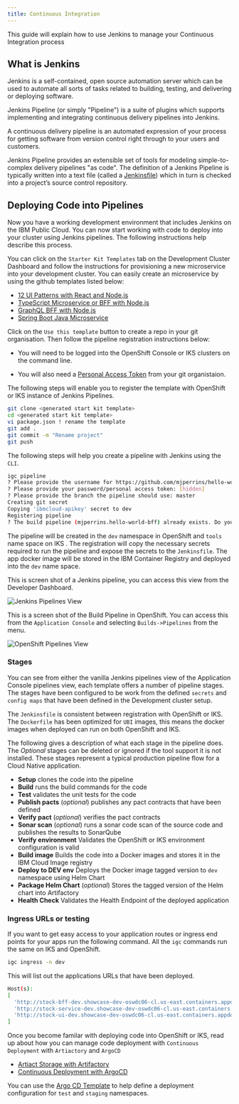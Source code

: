 ```yaml
---
title: Continuous Integration
---
```


<PageDescription>

This guide will explain how to use Jenkins to manage your Continuous Integration process
</PageDescription>


## What is Jenkins

Jenkins is a self-contained, open source automation server which can be used to automate all sorts of tasks related to building, testing, and delivering or deploying software.

Jenkins Pipeline (or simply "Pipeline") is a suite of plugins which supports implementing and integrating continuous delivery pipelines into Jenkins.

A continuous delivery pipeline is an automated expression of your process for getting software from version control right through to your users and customers.

Jenkins Pipeline provides an extensible set of tools for modeling simple-to-complex delivery pipelines "as code". The definition of a Jenkins Pipeline is typically written into a text file (called a [Jenkinsfile](https://jenkins.io/doc/pipeline/tour/hello-world/)) which in turn is checked into a project’s source control repository.


## Deploying Code into Pipelines

Now you have a working development environment that includes Jenkins on the IBM Public Cloud. You can now start working with code to deploy into your cluster using Jenkins pipelines. The following instructions help describe this process.

You can click on the `Starter Kit Templates` tab on the Development Cluster Dashboard and follow the instructions for provisioning a new microservice into your development cluster. You can easily create an microservice by using the github templates listed below:

* [12 UI Patterns with React and Node.js](https://github.com/ibm-garage-cloud/template-node-react)
* [TypeScript Microservice or BFF with Node.js](https://github.com/ibm-garage-cloud/template-node-typescript)
* [GraphQL BFF with Node.js](https://github.com/ibm-garage-cloud/template-graphql-typescript)
* [Spring Boot Java Microservice](https://github.com/ibm-garage-cloud/template-java-spring)

Click on the `Use this template` button to create a repo in your git organisation. Then follow the pipeline registration instructions below: 

- You will need to be logged into the OpenShift Console or IKS clusters on the command line. 

- You will also need a [Personal Access Token](https://help.github.com/en/articles/creating-a-personal-access-token-for-the-command-line) from your git organistaion.

The following steps will enable you to register the template with OpenShift or IKS instance of Jenkins Pipelines.

```bash
git clone <generated start kit template>
cd <generated start kit template>
vi package.json ! rename the template
git add .
git commit -m "Rename project"
git push
```

The following steps will help you create a pipeline with Jenkins using the `CLI`.

```bash
igc pipeline 
? Please provide the username for https://github.com/mjperrins/hello-world-bff.git: mperrins
? Please provide your password/personal access token: [hidden]
? Please provide the branch the pipeline should use: master
Creating git secret
Copying 'ibmcloud-apikey' secret to dev
Registering pipeline
? The build pipeline (mjperrins.hello-world-bff) already exists. Do you want to update it? (Y/n)
```

The pipeline will be created in the `dev` namespace in OpenShift and `tools` name space on IKS . The registration will copy the necessary secrets required to run the pipeline and expose the secrets to the `Jenkinsfile`. The app docker image will be stored in the IBM Container Registry and deployed into the `dev` name space. 


This is screen shot of a Jenkins pipeline, you can access this view from the Developer Dashboard.

![Jenkins Pipelines View](images/pipelines.png)

This is a screen shot of the Build Pipeline in OpenShift. You can access this from the `Application Console` and selecting `Builds->Pipelines` from the menu.

![OpenShift Pipelines View](images/ospipelines.png)

### Stages

You can see from either the vanilla Jenkins pipelines view of the Application Console pipelines view, each template offers a number of pipeline stages. The stages have been configured to be work from the defined `secrets` and `config maps` that have been defined in the Development cluster setup.

The `Jenkinsfile` is consistent between registration with OpenShift or IKS. The `Dockerfile` has been optimized for `UBI` images, this means the docker images when deployed can run on both OpenShift and IKS.

The following gives a description of what each stage in the pipeline does. The *Optional* stages can be deleted or ignored if the tool support it is not installed. These stages represent a typical production pipeline flow for a Cloud Native application.

- **Setup** clones the code into the pipeline	
- **Build** runs the build commands for the code
- **Test**	validates the unit tests for the code
- **Publish pacts**	(*optional*) publishes any pact contracts that have been defined
- **Verify pact** (*optional*) verifies the pact contracts 
- **Sonar scan** (*optional*) runs a sonar code scan of the source code and publishes the results to SonarQube
- **Verify environment** Validates the OpenShift or IKS environment configuration is valid	
- **Build image** Builds the code into a Docker images and stores it in the IBM Cloud Image registry
- **Deploy to DEV env**	Deploys the Docker image tagged version to `dev` namespace using Helm Chart
- **Package Helm Chart** (*optional*) Stores the tagged version of the Helm chart into Artifactory
- **Health Check** Validates the Health Endpoint of the deployed application


### Ingress URLs or testing 

If you want to get easy access to your application routes or ingress end points for your apps run the following command. All the `igc` commands run the same on IKS and OpenShift.
```bash
igc ingress -n dev
```
This will list out the applications URLs that have been deployed.

```bash
Host(s):
[
  'http://stock-bff-dev.showcase-dev-oswdc06-cl.us-east.containers.appdomain.cloud',
  'http://stock-service-dev.showcase-dev-oswdc06-cl.us-east.containers.appdomain.cloud',
  'http://stock-ui-dev.showcase-dev-oswdc06-cl.us-east.containers.appdomain.cloud',
]
```

Once you become familar with deploying code into OpenShift or IKS, read up about how you can manage code deployment with `Continuous Deployment` with `Artiactory` and `ArgoCD`

- [Artiact Storage with Artifactory](./ARTIFACTORY.md)
- [Continuous Deployment with ArgoCD](./ARGOCD.md)

You can use the [Argo CD Template](https://github.com/ibm-garage-cloud/template-argocd-test) to help define a deployment configuration for `test` and `staging` namespaces.



